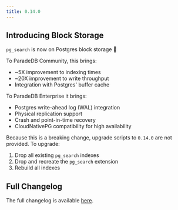 ```yaml
---
title: 0.14.0
---
```


## Introducing Block Storage

`pg_search` is now on Postgres block storage 🎉

To ParadeDB Community, this brings:

- ~5X improvement to indexing times
- ~20X improvement to write throughput
- Integration with Postgres' buffer cache

To ParadeDB Enterprise it brings:

- Postgres write-ahead log (WAL) integration
- Physical replication support
- Crash and point-in-time recovery
- CloudNativePG compatibility for high availability

Because this is a breaking change, upgrade scripts to `0.14.0` are not provided. To upgrade:

1. Drop all existing `pg_search` indexes
2. Drop and recreate the `pg_search` extension
3. Rebuild all indexes

## Full Changelog

The full changelog is available [here](https://github.com/paradedb/paradedb/releases/tag/v0.13.2).
